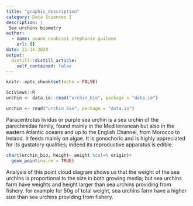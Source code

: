 ```yaml
---
title: "graphic_description"
category: Data Sciences I
description: |
 Sea urchins biometry
author:
  - name: ouane noubissi stephanie guilene
    url: {}
date: 11-14-2020
output:
  distill::distill_article:
    self_contained: false
---
```


```r
knitr::opts_chunk$set(echo = FALSE)
```
```r
SciViews::R
urchin <- data.io::read("urchin_bio", package = "data.io")

urchin <- read("urchin_bio", package = "data.io")
```

Paracentrotus lividus or purple sea urchin is a sea urchin of the parechinidae family, found mainly in the Mediterranean but also in the eastern Atlantic oceans and up to the English Channel, from Morocco to Ireland. It feeds mainly on algae. It is gonochoric and is highly appreciated for its gustatory qualities; indeed its reproductive apparatus is edible.

```r
chart(urchin_bio, height~ weight %col=% origin)+
  geom_point(na.rm = TRUE)
```



Analysis of this point cloud diagram shows us that the weight of the sea urchins is proportional to the size in both growing media; but  sea urchins farm  have weights and height larger than sea urchins providing from fishery. for example for 50g of total weight,  sea urchins farm have a higher size than sea urchins providing from fishery.





